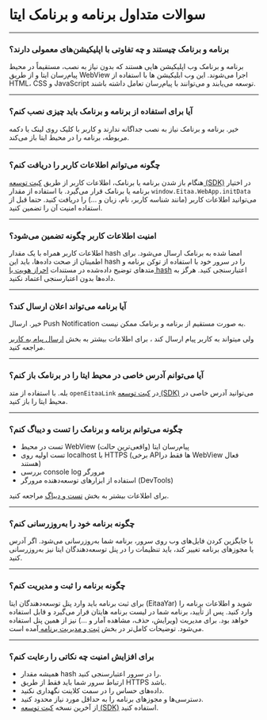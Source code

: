 # سوالات متداول برنامه و برنامک ایتا

---

### برنامه و برنامک چیستند و چه تفاوتی با اپلیکیشن‌های معمولی دارند؟
برنامه و برنامک  وب اپلیکیشن هایی هستند که بدون نیاز به نصب، مستقیماً در محیط پیام‌رسان ایتا و از طریق WebView اجرا می‌شوند. این وب ابلیکیشن ها با استفاده از HTML، CSS و JavaScript توسعه می‌یابند و می‌توانند با پیام‌رسان تعامل داشته باشند.

---

### آیا برای استفاده از برنامه و برنامک باید چیزی نصب کنم؟
خیر. برنامه و برنامک نیاز به نصب جداگانه ندارند و کاربر با کلیک روی لینک یا دکمه مربوطه، برنامه را در محیط ایتا باز می‌کند.

---

### چگونه می‌توانم اطلاعات کاربر را دریافت کنم؟
هنگام باز شدن برنامه یا برنامک، اطلاعات کاربر از طریق [کیت توسعه (SDK)](Develop/JsSDK) در اختیار برنامه یا برنامک قرار می‌گیرد. با استفاده از مقدار `window.Eitaa.WebApp.initData` می‌توانید اطلاعات کاربر (مانند شناسه کاربر، نام، زبان و ...) را دریافت کنید. حتما قبل از استفاده امنیت آن را تضمین کنید.

---

### امنیت اطلاعات کاربر چگونه تضمین می‌شود؟
اطلاعات کاربر همراه با یک مقدار hash امضا شده به برنامک ارسال می‌شود. برای اطمینان از صحت داده‌ها، باید این hash را در سرور خود با استفاده از توکن برنامه و متدهای توضیح داده‌شده در مستندات [احراز هویت با hash](Develop/AuthorizationViaHash.md) اعتبارسنجی کنید. هرگز به داده‌ها بدون اعتبارسنجی اعتماد نکنید.

---

### آیا برنامه می‌تواند اعلان ارسال کند؟

خیر. ارسال Push Notification به صورت مستقیم از برنامه و برنامک ممکن نیست.

ولی میتواند به کاربر پیام ارسال کند ، برای اطلاعات بیشتر به بخش [ارسال پیام به کاربر](Develop/SendMassage.md) مراجعه کنید.



---

### آیا می‌توانم آدرس خاصی در محیط ایتا را در برنامک باز کنم؟
بله. با استفاده از متد `openEitaaLink` در [کیت توسعه (SDK)](Develop/JsSDK) می‌توانید آدرس خاصی در محیط ایتا را باز کنید.

---

### چگونه می‌توانم برنامه و برنامک را تست و دیباگ کنم؟
- تست در محیط WebView پیام‌رسان ایتا (واقعی‌ترین حالت)
- تست اولیه روی localhost با HTTPS (برخی APIها فقط در WebView فعال هستند)
- بررسی console log مرورگر
- استفاده از ابزارهای توسعه‌دهنده مرورگر (DevTools)

برای اطلاعات بیشتر به بخش [تست و دیباگ](TestAndDebug.md) مراجعه کنید.

---

### چگونه برنامه خود را به‌روزرسانی کنم؟
با جایگزین کردن فایل‌های وب روی سرور، برنامه شما به‌روزرسانی می‌شود. اگر آدرس یا مجوزهای برنامه تغییر کند، باید تنظیمات را در پنل توسعه‌دهندگان ایتا نیز به‌روزرسانی کنید.

---

### چگونه برنامه را ثبت و مدیریت کنم؟
برای ثبت برنامه باید وارد پنل توسعه‌دهندگان ایتا (EitaaYar) شوید و اطلاعات برنامه را وارد کنید. پس از تأیید، برنامه شما در لیست برنامه هایتان قرار می‌گیرد و قابل استفاده خواهد بود. برای مدیریت (ویرایش، حذف، مشاهده آمار و ...) نیز از همین پنل استفاده می‌شود. توضیحات کامل‌تر در بخش [ثبت و مدیریت برنامه ](ManagementPanel.mdx) آمده است.

---

### برای افزایش امنیت چه نکاتی را رعایت کنم؟
- همیشه مقدار hash را در سرور اعتبارسنجی کنید.
- ارتباط سرور شما باید فقط از طریق HTTPS باشد.
- داده‌های حساس را در سمت کلاینت نگهداری نکنید.
- دسترسی‌ها و مجوزهای برنامه را به حداقل مورد نیاز محدود کنید.
- از آخرین نسخه [کیت توسعه (SDK)](Develop/JsSDK) استفاده کنید.


